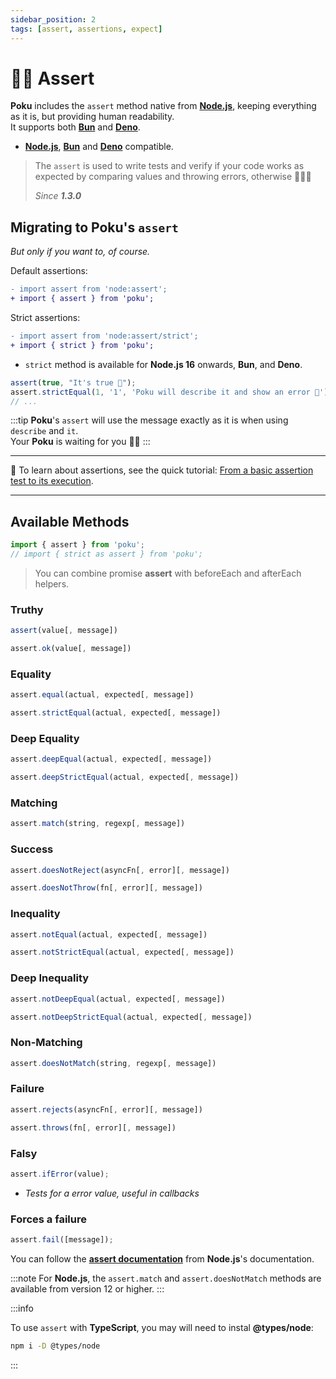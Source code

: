 ```yaml
---
sidebar_position: 2
tags: [assert, assertions, expect]
---
```



# 🕵🏻 Assert

**Poku** includes the `assert` method native from [**Node.js**][node-version-url], keeping everything as it is, but providing human readability.<br/>
It supports both [**Bun**][bun-version-url] and [**Deno**][deno-version-url].

[node-version-url]: https://github.com/nodejs/node
[bun-version-url]: https://github.com/oven-sh/bun
[deno-version-url]: https://github.com/denoland/deno

- [**Node.js**][node-version-url], [**Bun**][bun-version-url] and [**Deno**][deno-version-url] compatible.

> The `assert` is used to write tests and verify if your code works as expected by comparing values and throwing errors, otherwise 🧑🏻‍🎓
>
> _Since **1.3.0**_

## Migrating to **Poku**'s `assert`

_But only if you want to, of course._

Default assertions:

```diff
- import assert from 'node:assert';
+ import { assert } from 'poku';
```

Strict assertions:

```diff
- import assert from 'node:assert/strict';
+ import { strict } from 'poku';
```

- `strict` method is available for **Node.js 16** onwards, **Bun**, and **Deno**.

```ts
assert(true, "It's true 🧪");
assert.strictEqual(1, '1', 'Poku will describe it and show an error 🐷');
// ...
```

:::tip
**Poku**'s `assert` will use the message exactly as it is when using `describe` and `it`. <br />
Your **Poku** is waiting for you 🐷✨
:::

<hr />

📘 To learn about assertions, see the quick tutorial: [From a basic assertion test to its execution](/docs/tutorials/beginner).

<hr />

## Available Methods

```ts
import { assert } from 'poku';
// import { strict as assert } from 'poku';
```

> You can combine promise **assert** with beforeEach and afterEach helpers.

<FAQ title='Positive Assertion' open>

### Truthy

```ts
assert(value[, message])
```

```ts
assert.ok(value[, message])
```

### Equality

```ts
assert.equal(actual, expected[, message])
```

```ts
assert.strictEqual(actual, expected[, message])
```

### Deep Equality

```ts
assert.deepEqual(actual, expected[, message])
```

```ts
assert.deepStrictEqual(actual, expected[, message])
```

### Matching

```ts
assert.match(string, regexp[, message])
```

### Success

```ts
assert.doesNotReject(asyncFn[, error][, message])
```

```ts
assert.doesNotThrow(fn[, error][, message])
```

</FAQ>

<FAQ title='Negative Assertion'>

### Inequality

```ts
assert.notEqual(actual, expected[, message])
```

```ts
assert.notStrictEqual(actual, expected[, message])
```

### Deep Inequality

```ts
assert.notDeepEqual(actual, expected[, message])
```

```ts
assert.notDeepStrictEqual(actual, expected[, message])
```

### Non-Matching

```ts
assert.doesNotMatch(string, regexp[, message])
```

### Failure

```ts
assert.rejects(asyncFn[, error][, message])
```

```ts
assert.throws(fn[, error][, message])
```

</FAQ>

<FAQ title='Error Handling'>

### Falsy

```ts
assert.ifError(value);
```

- _Tests for a error value, useful in callbacks_

### Forces a failure

```ts
assert.fail([message]);
```

</FAQ>

You can follow the [**assert documentation**](https://nodejs.org/api/assert.html) from **Node.js**'s documentation.

:::note
For **Node.js**, the `assert.match` and `assert.doesNotMatch` methods are available from version 12 or higher.
:::

:::info

To use `assert` with **TypeScript**, you may will need to instal **@types/node**:

```bash
npm i -D @types/node
```

:::
